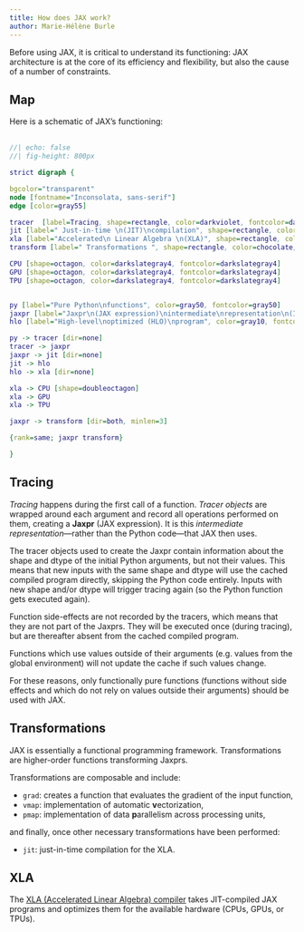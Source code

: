 ```yaml
---
title: How does JAX work?
author: Marie-Hélène Burle
---
```


:::{.def}

Before using JAX, it is critical to understand its functioning: JAX architecture is at the core of its efficiency and flexibility, but also the cause of a number of constraints.

:::

## Map

Here is a schematic of JAX's functioning:<br><br>

```dot
//| echo: false
//| fig-height: 800px

strict digraph {

bgcolor="transparent"
node [fontname="Inconsolata, sans-serif"]
edge [color=gray55]

tracer  [label=Tracing, shape=rectangle, color=darkviolet, fontcolor=darkviolet]
jit [label=" Just-in-time \n(JIT)\ncompilation", shape=rectangle, color=chocolate, fontcolor=chocolate]
xla [label="Accelerated\n Linear Algebra \n(XLA)", shape=rectangle, color=deeppink3, fontcolor=deeppink3]
transform [label=" Transformations ", shape=rectangle, color=chocolate, fontcolor=chocolate]

CPU [shape=octagon, color=darkslategray4, fontcolor=darkslategray4]
GPU [shape=octagon, color=darkslategray4, fontcolor=darkslategray4]
TPU [shape=octagon, color=darkslategray4, fontcolor=darkslategray4]


py [label="Pure Python\nfunctions", color=gray50, fontcolor=gray50]
jaxpr [label="Jaxpr\n(JAX expression)\nintermediate\nrepresentation\n(IR)", color=gray30, fontcolor=gray30]
hlo [label="High-level\noptimized (HLO)\nprogram", color=gray10, fontcolor=gray10]

py -> tracer [dir=none]
tracer -> jaxpr
jaxpr -> jit [dir=none]
jit -> hlo
hlo -> xla [dir=none]

xla -> CPU [shape=doubleoctagon]
xla -> GPU
xla -> TPU

jaxpr -> transform [dir=both, minlen=3]

{rank=same; jaxpr transform}

}
```

## Tracing

*Tracing* happens during the first call of a function. *Tracer objects* are wrapped around each argument and record all operations performed on them, creating a **Jaxpr** (JAX expression). It is this *intermediate representation*—rather than the Python code—that JAX then uses.

The tracer objects used to create the Jaxpr contain information about the shape and dtype of the initial Python arguments, but not their values. This means that new inputs with the same shape and dtype will use the cached compiled program directly, skipping the Python code entirely. Inputs with new shape and/or dtype will trigger tracing again (so the Python function gets executed again).

Function side-effects are not recorded by the tracers, which means that they are not part of the Jaxprs. They will be executed once (during tracing), but are thereafter absent from the cached compiled program.

Functions which use values outside of their arguments (e.g. values from the global environment) will not update the cache if such values change.

[For these reasons, only functionally pure functions (functions without side effects and which do not rely on values outside their arguments) should be used with JAX.]{.emph}

## Transformations

JAX is essentially a functional programming framework. Transformations are higher-order functions transforming Jaxprs.

Transformations are composable and include:

- `grad`: creates a function that evaluates the gradient of the input function,
- `vmap`: implementation of automatic **v**ectorization,
- `pmap`: implementation of data **p**arallelism across processing units,

and finally, once other necessary transformations have been performed:

- `jit`: just-in-time compilation for the XLA.

## XLA

The [XLA (Accelerated Linear Algebra) compiler](https://github.com/openxla/xla) takes JIT-compiled JAX programs and optimizes them for the available hardware (CPUs, GPUs, or TPUs). 
